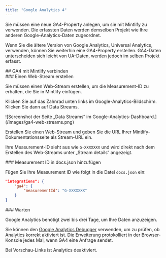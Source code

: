 ```yaml
---
title: "Google Analytics 4"
---
```


Sie müssen eine neue <Tooltip tip="Google Analytics 4">GA4</Tooltip>-Property anlegen, um sie mit Mintlify zu verwenden. Die erfassten Daten werden demselben Projekt wie Ihre anderen Google-Analytics-Daten zugeordnet.

Wenn Sie die ältere Version von Google Analytics, Universal Analytics, verwenden, können Sie weiterhin eine <Tooltip tip="Google Analytics 4">GA4</Tooltip>-Property erstellen. <Tooltip tip="Google Analytics 4">GA4</Tooltip>-Daten unterscheiden sich leicht von UA-Daten, werden jedoch im selben Projekt erfasst.

<div id="how-to-connect-ga4-to-mintlify">
  ## GA4 mit Mintlify verbinden
</div>

<div id="create-a-web-stream">
  ### Einen Web-Stream erstellen
</div>

Sie müssen einen Web-Stream erstellen, um die Measurement-ID zu erhalten, die Sie in Mintlify einfügen.

Klicken Sie auf das Zahnrad unten links im Google-Analytics-Bildschirm. Klicken Sie dann auf Data Streams.

<Frame>![Screenshot der Seite „Data Streams“ im Google-Analytics-Dashboard.](/images/ga4-web-streams.png)</Frame>

Erstellen Sie einen Web-Stream und geben Sie die URL Ihrer Mintlify-Dokumentationsseite als Stream-URL ein.

Ihre Measurement-ID sieht aus wie `G-XXXXXXX` und wird direkt nach dem Erstellen des Web-Streams unter „Stream details“ angezeigt.

<div id="put-measurement-id-in-docsjson">
  ### Measurement ID in docs.json hinzufügen
</div>

Fügen Sie Ihre Measurement ID wie folgt in die Datei `docs.json` ein:

```json docs.json
"integrations": {
    "ga4": {
        "measurementId": "G-XXXXXXX"
    }
}
```

<div id="wait">
  ### Warten
</div>

Google Analytics benötigt zwei bis drei Tage, um Ihre Daten anzuzeigen.

Sie können den [Google Analytics Debugger](https://chrome.google.com/webstore/detail/google-analytics-debugger/jnkmfdileelhofjcijamephohjechhna?hl=en) verwenden, um zu prüfen, ob Analytics korrekt aktiviert ist. Die Erweiterung protokolliert in der Browser-Konsole jedes Mal, wenn GA4 eine Anfrage sendet.

<Note>

Bei Vorschau-Links ist Analytics deaktiviert.

</Note>